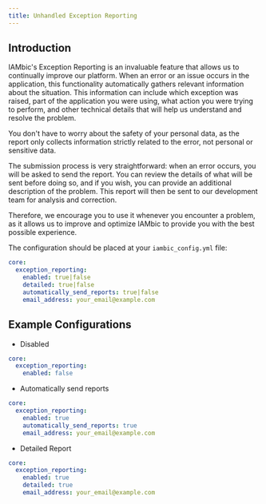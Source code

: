 ```yaml
---
title: Unhandled Exception Reporting
---
```


## Introduction
IAMbic's Exception Reporting is an invaluable feature that allows us to continually improve our platform.
When an error or an issue occurs in the application, this functionality automatically gathers relevant information about the situation.
This information can include which exception was raised, part of the application you were using, what action you were trying to perform, and other technical details that will help us understand and resolve the problem.

You don't have to worry about the safety of your personal data, as the report only collects information strictly related to the error, not personal or sensitive data.

The submission process is very straightforward: when an error occurs, you will be asked to send the report.
You can review the details of what will be sent before doing so, and if you wish, you can provide an additional description of the problem.
This report will then be sent to our development team for analysis and correction.

Therefore, we encourage you to use it whenever you encounter a problem, as it allows us to improve and optimize IAMbic to provide you with the best possible experience.

The configuration should be placed at your `iambic_config.yml` file:
```yaml
core:
  exception_reporting:
    enabled: true|false
    detailed: true|false
    automatically_send_reports: true|false
    email_address: your_email@example.com
```

## Example Configurations

- Disabled
```yaml
core:
  exception_reporting:
    enabled: false
```

- Automatically send reports

```yaml
core:
  exception_reporting:
    enabled: true
    automatically_send_reports: true
    email_address: your_email@example.com
```
- Detailed Report

```yaml
core:
  exception_reporting:
    enabled: true
    detailed: true
    email_address: your_email@example.com
```
